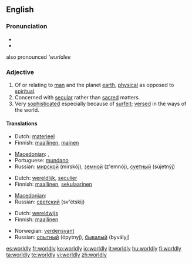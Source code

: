 ==English==

===Pronunciation===
* {{IPA|/ˈwɜː(r)ldli/}}
* {{audio|En-us-worldly.ogg|Audio (US)}}
also pronounced '''wurldlee''

===Adjective===
{{en-adj|worldl|ier}}

# Of or relating to [[man]] and the planet [[earth]], [[physical]] as opposed to [[spiritual]].
# Concerned with [[secular]] rather than [[sacred]] matters.
# Very [[sophisticated]] especially because of [[surfeit]]; [[versed]] in the ways of the world.

====Translations====
{{trans-top|opposed to spiritual}}
* Dutch: [[materieel]]
* Finnish: [[maallinen]], [[mainen]]
{{trans-mid}}
* [[Macedonian]]: {{t|mk|световен|m|tr=svétoven|sc=Cyrl}},  {{t|mk|овоземски|m|tr=ovozémski|sc=Cyrl}}
* Portuguese: [[mundano]]
* Russian: [[мирской]] (mirskój), [[земной]] (z'emnój), [[суетный]] (sújetnýj)
{{trans-bottom}}

{{trans-top|concerned with secular matters}}
* Dutch: [[wereldlijk]], [[seculier]]
* Finnish: [[maallinen]], [[sekulaarinen]]
{{trans-mid}}
* [[Macedonian]]: {{t|mk|световен|m|tr=svétoven|sc=Cyrl}}
* Russian: [[светский]] (sv'étskij)
{{trans-bottom}}

{{trans-top|versed in the ways of the world}}
* Dutch: [[wereldwijs]]
* Finnish: [[maallinen]]
{{trans-mid}}
* Norwegian: [[verdensvant]]
* Russian: [[опытный]] (ópytnyj), [[бывалый]] (byvályj)
{{trans-bottom}}

[[es:worldly]]
[[fr:worldly]]
[[ko:worldly]]
[[io:worldly]]
[[it:worldly]]
[[hu:worldly]]
[[fi:worldly]]
[[ta:worldly]]
[[te:worldly]]
[[vi:worldly]]
[[zh:worldly]]